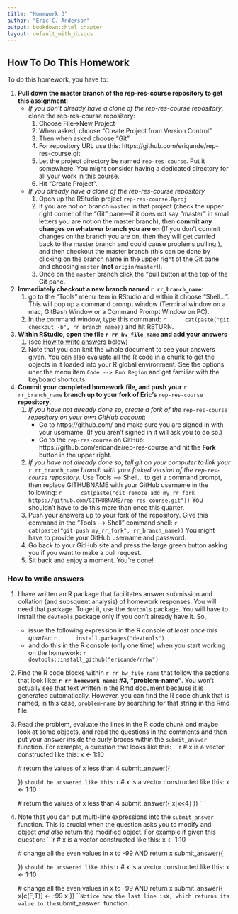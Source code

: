 ```yaml
---
title: "Homework 3"
author: "Eric C. Anderson"
output: bookdown::html_chapter
layout: default_with_disqus
---
```



## How To Do This Homework
To do this homework, you have to: 

1. __Pull down the master branch of
the rep-res-course repository to get this assignment__:
    * _If you don't already have a clone of the rep-res-course repository_, clone the rep-res-course repository:
        1. Choose File->New Project
        1. When asked, choose “Create Project from Version Control”
        1. Then when asked choose "Git"
        1. For repository URL use this: https://github.com/eriqande/rep-res-course.git
        1. Let the project directory be named `rep-res-course`. Put it somewhere. You might consider having a dedicated directory for all your work in this course.
        1. Hit “Create Project”.
    * _If you already have a clone of the rep-res-course repository_
        1. Open up the RStudio project `rep-res-course.Rproj`
        1. If you are not on branch `master` in that project (check the upper
        right corner of the "Git" pane---if it does not say "master" in small letters you are not 
        on the master branch), then __commit any changes on whatever branch you are on__ (If you don't commit
        changes on the branch you are on, then they will get carried back
        to the master branch and could cause problems pulling.), and then checkout
        the master branch (this can be done by clicking on the branch name in the upper right of the Git pane
        and choosing `master` (__not__ `origin/master`)).    
        1. Once on the `master` branch click the "pull button at the top of the Git pane.
1. __Immediately checkout a new branch named ``r rr_branch_name``__:
    1. go to the “Tools” menu item in RStudio and within it choose "Shell...". This will pop up a command prompt window (Terminal window on a mac, GitBash Window or a Command Prompt Window on PC).
    1. In the command window, type this command:
        ```r
        cat(paste("git checkout -b", rr_branch_name))
        ```
        and hit RETURN.
1. __Within RStudio, open the file ``r rr_hw_file_name`` and add your answers__ 
    1. (see [How to write answers](#writing-answers) below)
    1. Note that you can knit the whole document to see your answers given.  You can also 
    evaluate all the R code in a chunk to get the objects in it loaded into your R global
    environment.  See the options uner the menu item `Code --> Run Region` and get familiar
    with the keyboard shortcuts.
1. __Commit your completed homework file, and push your__ ``r rr_branch_name`` __branch up
to your fork of Eric's__ `rep-res-course` __repository__.
    1. _If you have not already done so, create a fork of the_ `rep-res-course` _repository on
    your own GitHub account_:
        + Go to https://github.com/ and make sure you are signed in with
        your username. (If you aren't signed in it
        will ask you to do so.)
        + Go to the `rep-res-course` on GitHub: https://github.com/eriqande/rep-res-course
        and hit the __Fork__ button in the upper right.
    2. _If you have not already done so, tell git on your computer to link your_ ``r rr_branch_name``
    _branch with your forked version
    of the `rep-res-course` repository_.  Use Tools --> Shell... to get a command prompt, then 
    replace GITHUBNAME with your GitHub username in the following:
        ```r
        cat(paste("git remote add my_rr_fork https://github.com/GITHUBNAME/rep-res-course.git"))
        ```
    You shouldn't have to do this more than once this quarter.
    3. Push your answers up to your fork of the repository. Give this command in
    the "Tools --> Shell" command shell:
        ```r
        cat(paste("git push my_rr_fork", rr_branch_name))
        ```
    You might have to provide your GitHub username and password.
    4. Go back to your GitHub site and press the large green button asking you if you want
    to make a pull request.
    5. Sit back and enjoy a moment.  You're done!

### How to write answers {#writing-answers}

1. I have written an R package that facilitates answer submission and collation
(and subsquent analysis) of homework responses.  You will need that package.  To get
it, use the `devtools` package.  You will have to install the `devtools` package
only if you don't already have it. So, 
    + issue the following expression in the R console _at least once this quarter_:
        ```r
        install.packages("devtools")
        ```
    + and do this in the R console (only one time) when you start working on the homework:
        ```r
        devtools::install_github("eriqande/rrhw")
        ```
2. Find the R code blocks within ``r rr_hw_file_name`` that follow the sections that look like:
__`r rr_homework_name`: #3, "problem-name"__.  You won't actually see that text written in
the Rmd document because it is generated automatically.  However, you can find the R code
chunk that is named, in this case, `problem-name` by searching for that string in the Rmd
file.
3. Read the problem, evaluate the lines in the R code chunk and maybe look at some
objects, and read the questions in the comments and then put your answer inside the
curly braces within the `submit_answer` function.  For example, a question that 
looks like this:
    ```r
    # x is a vector constructed like this:
    x <- 1:10
    
    # return the values of x less than 4
    submit_answer({
    
    })
    ```
should be answered like this:
    ```r
    # x is a vector constructed like this:
    x <- 1:10
    
    # return the values of x less than 4
    submit_answer({
    x[x<4]
    })
    ```
4. Note that you can put multi-line expressions into the `submit_answer` function.  This is crucial 
when the question asks you to modify and object _and also_ return the modified object.  For example
if given this question:
    ```r
    # x is a vector constructed like this:
    x <- 1:10
    
    # change all the even values in x to -99 AND return x
    submit_answer({
      
    })
    ```
should be answered like this:
    ```r
    # x is a vector constructed like this:
    x <- 1:10
    
    # change all the even values in x to -99 AND return x
    submit_answer({
      x[c(F,T)] <- -99
      x
    })
    ```
    Notice how the last line is `x`, which returns its value to the `submit_answer` function.



